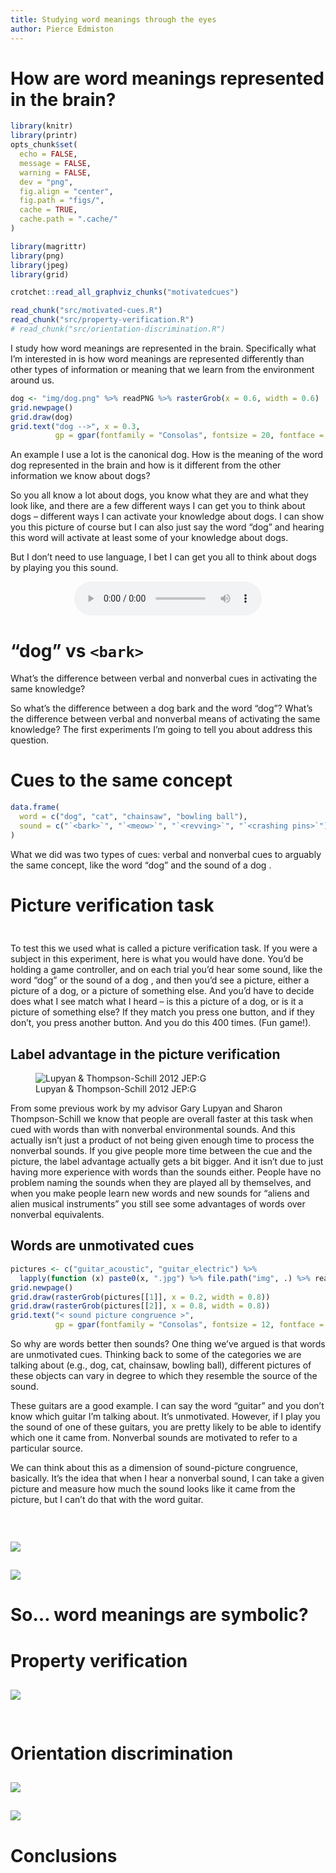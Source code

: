 ```yaml
---
title: Studying word meanings through the eyes
author: Pierce Edmiston
---
```


# How are word meanings represented in the brain?

```r
library(knitr)
library(printr)
opts_chunk$set(
  echo = FALSE,
  message = FALSE,
  warning = FALSE,
  dev = "png",
  fig.align = "center",
  fig.path = "figs/",
  cache = TRUE,
  cache.path = ".cache/"
)

library(magrittr)
library(png)
library(jpeg)
library(grid)

crotchet::read_all_graphviz_chunks("motivatedcues")

read_chunk("src/motivated-cues.R")
read_chunk("src/property-verification.R")
# read_chunk("src/orientation-discrimination.R")
```

<aside class="notes">
I study how word meanings are represented in the brain. Specifically what I’m interested in is how word meanings are represented differently than other types of information or meaning that we learn from the environment around us.
</aside>

```r
dog <- "img/dog.png" %>% readPNG %>% rasterGrob(x = 0.6, width = 0.6)
grid.newpage()
grid.draw(dog)
grid.text("dog -->", x = 0.3,
          gp = gpar(fontfamily = "Consolas", fontsize = 20, fontface = "bold"))
```

<aside class="notes">
An example I use a lot is the canonical dog. How is the meaning of the word dog represented in the brain and how is it different from the other information we know about dogs?

So you all know a lot about dogs, you know what they are and what they look like, and there are a few different ways I can get you to think about dogs -- different ways I can activate your knowledge about dogs. I can show you this picture of course but I can also just say the word “dog” and hearing this word will activate at least some of your knowledge about dogs.

But I don’t need to use language, I bet I can get you all to think about dogs by playing you this sound.
</aside>

<div style="text-align: center;">
  <audio src="http://sapir.psych.wisc.edu/meri/bark.wav" controls>
</div>

# "dog" vs `<bark>`

What's the difference between verbal and nonverbal cues in activating the same knowledge?

<aside class="notes">
So what’s the difference between a dog bark and the word “dog”? What’s the difference between verbal and nonverbal means of activating the same knowledge? The first experiments I’m going to tell you about address this question.
</aside>

# Cues to the same concept

```r
data.frame(
  word = c("dog", "cat", "chainsaw", "bowling ball"),
  sound = c("`<bark>`", "`<meow>`", "`<revving>`", "`<crashing pins>`")
)
```

<aside class="notes">
What we did was two types of cues: verbal and nonverbal cues to arguably the same concept, like the word "dog" and the sound of a dog <bark>.
</aside>

# Picture verification task

##

```r
```

<aside class="notes">
To test this we used what is called a picture verification task. If you were a subject in this experiment, here is what you would have done. You'd be holding a game controller, and on each trial you'd hear some sound, like the word "dog" or the sound of a dog <bark>, and then you'd see a picture, either a picture of a dog, or a picture of something else. And you'd have to decide does what I see match what I heard -- is this a picture of a dog, or is it a picture of something else? If they match you press one button, and if they don't, you press another button. And you do this 400 times. (Fun game!).
</aside>

## Label advantage in the picture verification

![Lupyan & Thompson-Schill 2012 JEP:G](img/lupyan_thompsonschill_2012_jepg/label_advantage.png)

<aside class="notes">
From some previous work by my advisor Gary Lupyan and Sharon Thompson-Schill we know that people are overall faster at this task when cued with words than with nonverbal environmental sounds. And this actually isn't just a product of not being given enough time to process the nonverbal sounds. If you give people more time between the cue and the picture, the label advantage actually gets a bit bigger. And it isn't due to just having more experience with words than the sounds either. People have no problem naming the sounds when they are played all by themselves, and when you make people learn new words and new sounds for "aliens and alien musical instruments" you still see some advantages of words over nonverbal equivalents.
</aside>

## Words are unmotivated cues

```r
pictures <- c("guitar_acoustic", "guitar_electric") %>%
  lapply(function (x) paste0(x, ".jpg") %>% file.path("img", .) %>% readJPEG)
grid.newpage()
grid.draw(rasterGrob(pictures[[1]], x = 0.2, width = 0.8))
grid.draw(rasterGrob(pictures[[2]], x = 0.8, width = 0.8))
grid.text("< sound picture congruence >",
          gp = gpar(fontfamily = "Consolas", fontsize = 12, fontface = "bold"))
```

<aside class="notes">
So why are words better then sounds? One thing we've argued is that words are unmotivated cues. Thinking back to some of the categories we are talking about (e.g., dog, cat, chainsaw, bowling ball), different pictures of these objects can vary in degree to which they resemble the source of the sound.

These guitars are a good example. I can say the word "guitar" and you don't know which guitar I'm talking about. It's unmotivated. However, if I play you the sound of one of these guitars, you are pretty likely to be able to identify which one it came from. Nonverbal sounds are motivated to refer to a particular source.

We can think about this as a dimension of sound-picture congruence, basically. It's the idea that when I hear a nonverbal sound, I can take a given picture and measure how much the sound looks like it came from the picture, but I can't do that with the word guitar.
</aside>

##

```r
```

<aside class="notes">
</aside>

##

![](img/motivated-cues/exp2-simultaneous.jpg)

<aside class="notes">
</aside>

##

![](img/motivated-cues/exp3.jpg)

<aside class="notes">
</aside>

# So... word meanings are symbolic?

<aside class="notes">
</aside>

# Property verification

##

![](img/visual-knowledge/property-verification/trial-structure.png)

<aside class="notes">
</aside>

##

```r
```

<aside class="notes">
</aside>

# Orientation discrimination

##

![](img/visual-knowledge/orientation-discrimination/trial-structure.png)

<aside class="notes">
</aside>

##

![](img/visual-knowledge/orientation-discrimination/results.png)

<aside class="notes">
</aside>

# Conclusions
